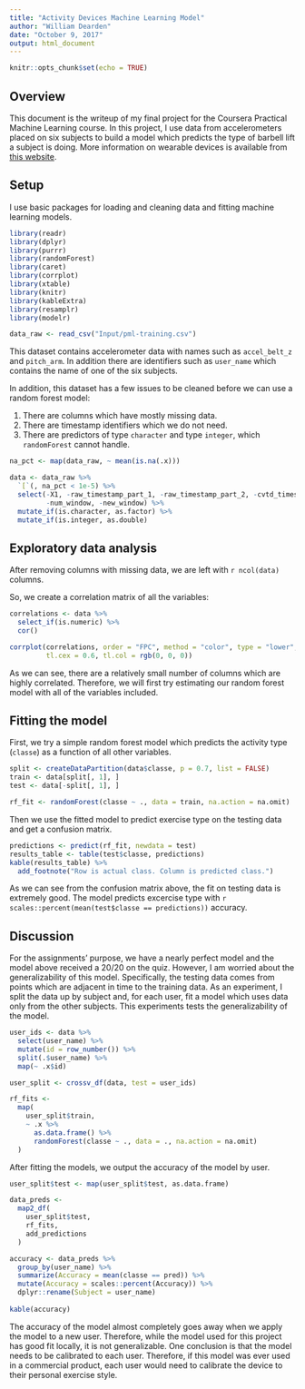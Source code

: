 ```yaml
---
title: "Activity Devices Machine Learning Model"
author: "William Dearden"
date: "October 9, 2017"
output: html_document
---
```


```r
knitr::opts_chunk$set(echo = TRUE)
```

## Overview

This document is the writeup of my final project for the Coursera Practical Machine Learning course. In this project, I use data from accelerometers placed on six subjects to build a model which predicts the type of barbell lift a subject is doing. More information on wearable devices is available from [this website](http://groupware.les.inf.puc-rio.br/har#ixzz3xsbS5bVX).

## Setup

I use basic packages for loading and cleaning data and fitting machine learning models.

```r
library(readr)
library(dplyr)
library(purrr)
library(randomForest)
library(caret)
library(corrplot)
library(xtable)
library(knitr)
library(kableExtra)
library(resamplr)
library(modelr)

data_raw <- read_csv("Input/pml-training.csv")
```

This dataset contains accelerometer data with names such as `accel_belt_z` and `pitch_arm`. In addition there are identifiers such as `user_name` which contains the name of one of the six subjects.

In addition, this dataset has a few issues to be cleaned before we can use a random forest model:

1. There are columns which have mostly missing data.
2. There are timestamp identifiers which we do not need.
3. There are predictors of type `character` and type `integer`, which `randomForest` cannot handle.

```r
na_pct <- map(data_raw, ~ mean(is.na(.x)))

data <- data_raw %>%
  `[`(, na_pct < 1e-5) %>%
  select(-X1, -raw_timestamp_part_1, -raw_timestamp_part_2, -cvtd_timestamp,
         -num_window, -new_window) %>%
  mutate_if(is.character, as.factor) %>%
  mutate_if(is.integer, as.double)
```

## Exploratory data analysis

After removing columns with missing data, we are left with `r ncol(data)` columns.

So, we create a correlation matrix of all the variables:

```r
correlations <- data %>% 
  select_if(is.numeric) %>% 
  cor()

corrplot(correlations, order = "FPC", method = "color", type = "lower", 
         tl.cex = 0.6, tl.col = rgb(0, 0, 0))
```

As we can see, there are a relatively small number of columns which are highly correlated. Therefore, we will first try estimating our random forest model with all of the variables included.

## Fitting the model

First, we try a simple random forest model which predicts the activity type (`classe`) as a function of all other variables.

```r
split <- createDataPartition(data$classe, p = 0.7, list = FALSE)
train <- data[split[, 1], ]
test <- data[-split[, 1], ]

rf_fit <- randomForest(classe ~ ., data = train, na.action = na.omit)
```
Then we use the fitted model to predict exercise type on the testing data and get a confusion matrix.

```r
predictions <- predict(rf_fit, newdata = test)
results_table <- table(test$classe, predictions)
kable(results_table) %>%
  add_footnote("Row is actual class. Column is predicted class.")
```

As we can see from the confusion matrix above, the fit on testing data is extremely good. The model predicts excercise type with `r scales::percent(mean(test$classe == predictions))` accuracy.

## Discussion

For the assignments' purpose, we have a nearly perfect model and the model above received a 20/20 on the quiz. However, I am worried about the generalizability of this model. Specifically, the testing data comes from points which are adjacent in time to the training data. As an experiment, I split the data up by subject and, for each user, fit a model which uses data only from the other subjects. This experiments tests the generalizability of the model.

```r
user_ids <- data %>%
  select(user_name) %>%
  mutate(id = row_number()) %>%
  split(.$user_name) %>%
  map(~ .x$id)

user_split <- crossv_df(data, test = user_ids)

rf_fits <-
  map(
    user_split$train,
    ~ .x %>%
      as.data.frame() %>%
      randomForest(classe ~ ., data = ., na.action = na.omit)
  )
```

After fitting the models, we output the accuracy of the model by user.

```r
user_split$test <- map(user_split$test, as.data.frame)

data_preds <-
  map2_df(
    user_split$test,
    rf_fits, 
    add_predictions
  )

accuracy <- data_preds %>%
  group_by(user_name) %>%
  summarize(Accuracy = mean(classe == pred)) %>%
  mutate(Accuracy = scales::percent(Accuracy)) %>%
  dplyr::rename(Subject = user_name)
 
kable(accuracy)

```

The accuracy of the model almost completely goes away when we apply the model to a new user. Therefore, while the model used for this project has good fit locally, it is not generalizable. One conclusion is that the model needs to be calibrated to each user. Therefore, if this model was ever used in a commercial product, each user would need to calibrate the device to their personal exercise style.